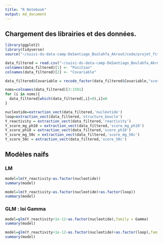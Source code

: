 ```yaml
---
title: "R Notebook"
output: md_document
---
```


## Chargement des librairies et des données.
```r
library(ggplot2)
library(tidyverse)
source("~/suivi-du-data-camp-DeSantiago_Boulahfa_Akrout/code/projet_fct.R")
```

```r
data_filtered = read.csv("~/suivi-du-data-camp-DeSantiago_Boulahfa_Akrout/code/data_filtered.csv")
colnames(data_filtered)[1] <- "Position"
colnames(data_filtered)[2] <- "Covariable"

data_filtered$Covariable = recode_factor(data_filtered$Covariable,"score_structure_boucle"="reactivity")
```

```r
noms=colnames(data_filtered)[3:1591]
for (i in noms){
  data_filtered[which(data_filtered[,i]<0),i]=0
}
```

```r
nucleotide=extraction_vect(data_filtered,'nucléotide')
loop=extraction_vect(data_filtered,'structure_boucle')
Y_reactivity = extraction_vect(data_filtered,'reactivity')
Y_score_mg_ph10 = extraction_vect(data_filtered,'score_mg_ph10')
Y_score_ph10 = extraction_vect(data_filtered,'score_ph10')
Y_score_mg_50c = extraction_vect(data_filtered,'score_mg_50c')
Y_score_50c = extraction_vect(data_filtered,'score_50c')
```


## Modèles naifs

### LM
```r
model=lm(Y_reactivity~as.factor(nucleotide))
summary(model)
```

```r
model=lm(Y_reactivity~as.factor(nucleotide)+as.factor(loop))
summary(model)
```

### GLM : loi Gamma

```r
model=glm(Y_reactivity+1e-12~as.factor(nucleotide),family = Gamma)
summary(model)
```


```r
model=glm(Y_reactivity+1e-12~as.factor(nucleotide)+as.factor(loop),family = Gamma)
summary(model)
```






